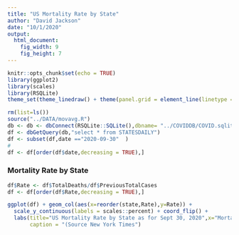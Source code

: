 ```yaml
---
title: "US Mortality Rate by State"
author: "David Jackson"
date: "10/1/2020"
output: 
  html_document: 
    fig_width: 9
    fig_height: 7
---
```


```r
knitr::opts_chunk$set(echo = TRUE)
library(ggplot2)
library(scales)
library(RSQLite)
theme_set(theme_linedraw() + theme(panel.grid = element_line(linetype = 'dashed')))
```
```r
rm(list=ls())
source("../DATA/movavg.R")
db <- db <- dbConnect(RSQLite::SQLite(),dbname= "../COVIDDB/COVID.sqlite3")
df <- dbGetQuery(db,"select * from STATESDAILY")
df <- subset(df,date =="2020-09-30"  )
#
df <- df[order(df$date,decreasing = TRUE),]
```

### Mortality Rate by State

```r
df$Rate <- df$TotalDeaths/df$PreviousTotalCases
df <- df[order(df$Rate,decreasing = TRUE),]
```

```r
ggplot(df) + geom_col(aes(x=reorder(state,Rate),y=Rate)) +
  scale_y_continuous(labels = scales::percent) + coord_flip() +
  labs(title="US Mortality Rate by State as for Sept 30, 2020",x="Mortality Rate (%)",y="US State",
       caption = "(Source New York Times")
  
```

